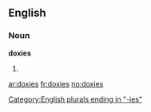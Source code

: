 ==English==

===Noun===
'''doxies'''

# {{plural of|[[doxy]]}}

[[Category:English plurals ending in "-ies"]]

[[ar:doxies]]
[[fr:doxies]]
[[no:doxies]]